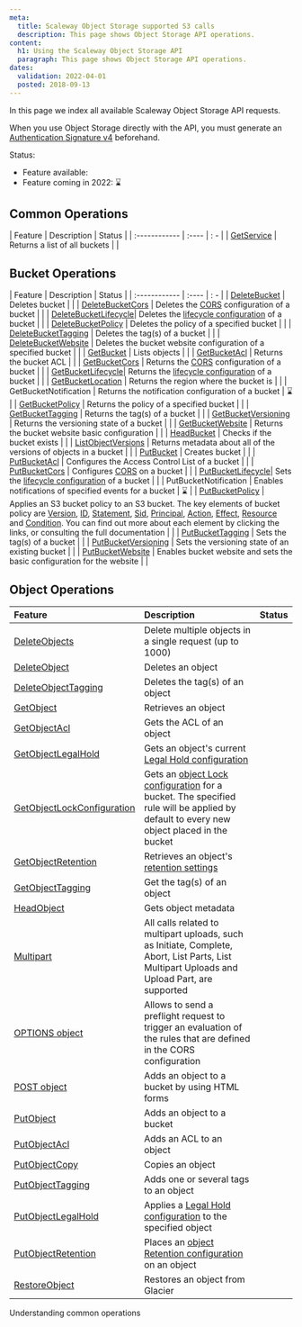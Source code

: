 ```yaml
---
meta:
  title: Scaleway Object Storage supported S3 calls
  description: This page shows Object Storage API operations.
content:
  h1: Using the Scaleway Object Storage API
  paragraph: This page shows Object Storage API operations.
dates:
  validation: 2022-04-01
  posted: 2018-09-13
---
```


In this page we index all available Scaleway Object Storage API requests.

<Message type="note">

When you use Object Storage directly with the API, you must generate an [Authentication Signature v4](/storage/object/api-cli/generate-aws4-auth-signature) beforehand.

</Message>

Status:
  - Feature available: <Icon name="validate" /> 
  - Feature coming in 2022: ⌛

## Common Operations

| Feature | Description | Status |
| :------------ | :---- | : - |
|  [GetService](/storage/object/api-cli/common-operations/#get-service) | Returns a list of all buckets | <Icon name="validate" /> |


## Bucket Operations

| Feature | Description | Status |
| :------------ | :---- | : - |
|  [DeleteBucket](/storage/object/api-cli/bucket-operations/#delete-bucket) |  Deletes bucket | <Icon name="validate" /> |
|  [DeleteBucketCors](/storage/object/api-cli/bucket-operations/#delete-bucket-cors) |  Deletes the [CORS](https://en.wikipedia.org/wiki/Cross-origin_resource_sharing) configuration of a bucket | <Icon name="validate" /> |
|  [DeleteBucketLifecycle](/storage/object/api-cli/bucket-operations/#delete-bucket-lifecycle)|  Deletes the [lifecycle configuration](/storage/object/api-cli/lifecycle-rules-api/) of a bucket | <Icon name="validate" /> |
|  [DeleteBucketPolicy](/storage/object/api-cli/bucket-operations/#delete-bucket-policy) |  Deletes the policy of a specified bucket | <Icon name="validate" /> |
|  [DeleteBucketTagging](/storage/object/api-cli/bucket-operations/#delete-bucket-tagging) |  Deletes the tag(s) of a bucket | <Icon name="validate" /> |
|  [DeleteBucketWebsite](/storage/object/api-cli/bucket-operations/#delete-bucket-website) |  Deletes the bucket website configuration of a specified bucket | <Icon name="validate" /> |
|  [GetBucket](/storage/object/api-cli/bucket-operations/#get-bucket-(list-objects)) |  Lists objects | <Icon name="validate" /> |
|  [GetBucketAcl](/storage/object/api-cli/bucket-operations/#get-bucket-acl) |  Returns the bucket ACL | <Icon name="validate" /> |
|  [GetBucketCors](/storage/object/api-cli/bucket-operations/#get-bucket-cors) |  Returns the [CORS](https://en.wikipedia.org/wiki/Cross-origin_resource_sharing) configuration of a bucket | <Icon name="validate" /> |
|  [GetBucketLifecycle](/storage/object/api-cli/bucket-operations/#get-bucket-lifecycle)|  Returns the [lifecycle configuration](/storage/object/api-cli/lifecycle-rules-api/) of a bucket | <Icon name="validate" /> |
|  [GetBucketLocation](/storage/object/api-cli/bucket-operations/#get-bucket-location) |  Returns the region where the bucket is | <Icon name="validate" /> |
|  GetBucketNotification | Returns the notification configuration of a bucket | ⌛ |
|  [GetBucketPolicy](/storage/object/api-cli/bucket-operations/#get-bucket-policy) |  Returns the policy of a specified bucket | <Icon name="validate" /> |
|  [GetBucketTagging](/storage/object/api-cli/bucket-operations/#get-bucket-tagging) |  Returns the tag(s) of a bucket | <Icon name="validate" /> |
|  [GetBucketVersioning](/storage/object/api-cli/bucket-operations/#get-bucket-versioning) |  Returns the versioning state of a bucket | <Icon name="validate" /> |
|  [GetBucketWebsite](/storage/object/api-cli/bucket-operations/#get-bucket-website) |  Returns the bucket website basic configuration | <Icon name="validate" /> |
|  [HeadBucket](/storage/object/api-cli/bucket-operations/#head-bucket) |  Checks if the bucket exists | <Icon name="validate" /> |
|  [ListObjectVersions](/storage/object/api-cli/bucket-operations/#get-bucket-object-version) |  Returns metadata about all of the versions of objects in a bucket | <Icon name="validate" /> |
|  [PutBucket](/storage/object/api-cli/bucket-operations/#put-bucket) |  Creates bucket | <Icon name="validate" /> |
|  [PutBucketAcl](/storage/object/api-cli/bucket-operations/#put-bucket-acl) |  Configures the Access Control List of a bucket | <Icon name="validate" /> |
|  [PutBucketCors](/storage/object/api-cli/bucket-operations/#put-bucket-cors) |  Configures [CORS](https://en.wikipedia.org/wiki/Cross-origin_resource_sharing) on a bucket | <Icon name="validate" /> |
|  [PutBucketLifecycle](/storage/object/api-cli/bucket-operations/#put-bucket-lifecycle)|  Sets the [lifecycle configuration](/storage/object/api-cli/lifecycle-rules-api/) of a bucket | <Icon name="validate" /> |
|  PutBucketNotification | Enables notifications of specified events for a bucket | ⌛ |
|  [PutBucketPolicy](/storage/object/api-cli/bucket-operations/#put-bucket-policy) |  Applies an S3 bucket policy to an S3 bucket. The key elements of bucket policy are [Version](/storage/object/api-cli/bucket-policy/#version), [ID](/storage/object/api-cli/bucket-policy/#id), [Statement](/storage/object/api-cli/bucket-policy/#statement), [Sid](/storage/object/api-cli/bucket-policy/#sid), [Principal](/storage/object/api-cli/bucket-policy/#principal), [Action](/storage/object/api-cli/bucket-policy/#action), [Effect](/storage/object/api-cli/bucket-policy/#effect), [Resource](/storage/object/api-cli/bucket-policy/#resource) and [Condition](/storage/object/api-cli/bucket-policy/#condition). You can find out more about each element by clicking the links, or consulting the full documentation | <Icon name="validate" /> |
|  [PutBucketTagging](/storage/object/api-cli/bucket-operations/#put-bucket-tagging) |  Sets the tag(s) of a bucket | <Icon name="validate" /> |
|  [PutBucketVersioning](/storage/object/api-cli/bucket-operations/#put-bucket-versioning) |  Sets the versioning state of an existing bucket | <Icon name="validate" /> |
|  [PutBucketWebsite](/storage/object/api-cli/bucket-operations/#put-bucket-website) |  Enables bucket website and sets the basic configuration for the website | <Icon name="validate" /> |



## Object Operations

| Feature | Description | Status |
| :------------ | :---- | :- |
|  [DeleteObjects](/storage/object/api-cli/object-operations/#delete-objects) |  Delete multiple objects in a single request (up to 1000) | <Icon name="validate" /> |
|  [DeleteObject](/storage/object/api-cli/object-operations/#delete-object) |  Deletes an object | <Icon name="validate" /> |
|  [DeleteObjectTagging](/storage/object/api-cli/object-operations/#delete-object-tagging) |  Deletes the tag(s) of an object | <Icon name="validate" /> |
|  [GetObject](/storage/object/api-cli/object-operations/#get-object) |  Retrieves an object | <Icon name="validate" /> |
|  [GetObjectAcl](/storage/object/api-cli/object-operations/#get-object-acl) |  Gets the ACL of an object | <Icon name="validate" /> |
|  [GetObjectLegalHold](/storage/object/api-cli/object-operations/#get-object-legal-hold) |  Gets an object's current [Legal Hold configuration](/storage/object/api-cli/object-lock/#how-to-manage-object-legal-hold) | <Icon name="validate" /> | 
|  [GetObjectLockConfiguration](/storage/object/api-cli/object-operations/#get-object-lock-configuration) |  Gets an [object Lock configuration](/storage/object/api-cli/object-lock/) for a bucket. The specified rule will be applied by default to every new object placed in the bucket | <Icon name="validate" /> |
|  [GetObjectRetention](/storage/object/api-cli/object-operations/#get-object-retention) |  Retrieves an object's [retention settings](/storage/object/api-cli/object-lock/#how-to-configure-object-retention) | <Icon name="validate" /> |
|  [GetObjectTagging](/storage/object/api-cli/object-operations/#get-object-tagging) |  Get the tag(s) of an object | <Icon name="validate" /> |
|  [HeadObject](/storage/object/api-cli/object-operations/#head-object) |  Gets object metadata | <Icon name="validate" /> |
|  [Multipart](/storage/object/api-cli/object-operations/#multipart-uploads) | All calls related to multipart uploads, such as Initiate, Complete, Abort, List Parts, List Multipart Uploads and Upload Part, are supported | <Icon name="validate" /> |
|  [OPTIONS object](/storage/object/api-cli/object-operations/#-options-object) |  Allows to send a preflight request to trigger an evaluation of the rules that are defined in the CORS configuration | <Icon name="validate" /> |
|  [POST object](/storage/object/api-cli/object-operations/#post-object) |  Adds an object to a bucket by using HTML forms | <Icon name="validate" /> |
|  [PutObject](/storage/object/api-cli/object-operations/#put-object) |  Adds an object to a bucket | <Icon name="validate" /> |
|  [PutObjectAcl](/storage/object/api-cli/object-operations/#put-object-acl) |  Adds an ACL to an object | <Icon name="validate" /> |
|  [PutObjectCopy](/storage/object/api-cli/object-operations/#put-object-copy) |  Copies an object | <Icon name="validate" /> |
|  [PutObjectTagging](/storage/object/api-cli/object-operations/#put-object-tagging) |  Adds one or several tags to an object | <Icon name="validate" /> |
|  [PutObjectLegalHold](/storage/object/api-cli/object-operations/#put-object-legal-hold) |  Applies a [Legal Hold configuration](/storage/object/api-cli/object-lock/#how-to-manage-object-legal-hold) to the specified object | <Icon name="validate" /> |
|  [PutObjectRetention](/storage/object/api-cli/object-operations/#put-object-retention) |  Places an [object Retention configuration](/storage/object/api-cli/object-lock/#how-to-configure-object-retention) on an object | <Icon name="validate" /> |
| [RestoreObject](/storage/object/api-cli/object-operations/#restore-object) |  Restores an object from Glacier | <Icon name="validate" /> |

<Navigation title="See Also">
  <NextButton to="/storage/object/api-cli/common-operations/">Understanding common operations</NextButton>
</Navigation>